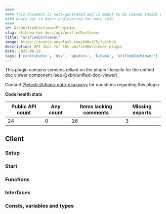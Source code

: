 ```yaml
---
####
#### This document is auto-generated and is meant to be viewed inside our experimental, new docs system.
#### Reach out in #docs-engineering for more info.
####
id: kibUnifiedDocViewerPluginApi
slug: /kibana-dev-docs/api/unifiedDocViewer
title: "unifiedDocViewer"
image: https://source.unsplash.com/400x175/?github
description: API docs for the unifiedDocViewer plugin
date: 2025-08-22
tags: ['contributor', 'dev', 'apidocs', 'kibana', 'unifiedDocViewer']
---
```


This plugin contains services reliant on the plugin lifecycle for the unified doc viewer component (see @kbn/unified-doc-viewer).

Contact [@elastic/kibana-data-discovery](https://github.com/orgs/elastic/teams/kibana-data-discovery) for questions regarding this plugin.

**Code health stats**

| Public API count  | Any count | Items lacking comments | Missing exports |
|-------------------|-----------|------------------------|-----------------|
| 24 | 0 | 16 | 3 |

## Client

### Setup
<DocDefinitionList data={[unifiedDocViewerObj.client.setup]}/>

### Start
<DocDefinitionList data={[unifiedDocViewerObj.client.start]}/>

### Functions
<DocDefinitionList data={unifiedDocViewerObj.client.functions}/>

### Interfaces
<DocDefinitionList data={unifiedDocViewerObj.client.interfaces}/>

### Consts, variables and types
<DocDefinitionList data={unifiedDocViewerObj.client.misc}/>

